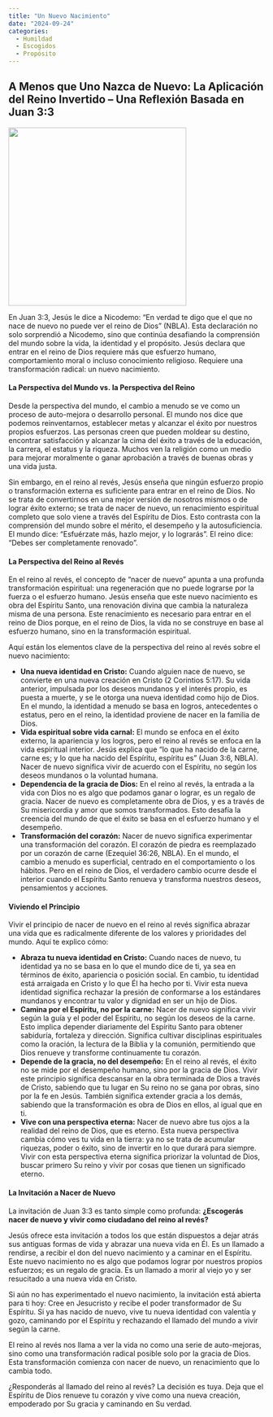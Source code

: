 ```yaml
---
title: "Un Nuevo Nacimiento"
date: "2024-09-24"
categories:
  - Humildad
  - Escogidos
  - Propósito
---
```


## A Menos que Uno Nazca de Nuevo: La Aplicación del Reino Invertido – Una Reflexión Basada en Juan 3:3

![](reborn.webp){fig-align="center" width="350"}

En Juan 3:3, Jesús le dice a Nicodemo: “En verdad te digo que el que no nace de nuevo no puede ver el reino de Dios” (NBLA). Esta declaración no solo sorprendió a Nicodemo, sino que continúa desafiando la comprensión del mundo sobre la vida, la identidad y el propósito. Jesús declara que entrar en el reino de Dios requiere más que esfuerzo humano, comportamiento moral o incluso conocimiento religioso. Requiere una transformación radical: un nuevo nacimiento.

#### La Perspectiva del Mundo vs. la Perspectiva del Reino

Desde la perspectiva del mundo, el cambio a menudo se ve como un proceso de auto-mejora o desarrollo personal. El mundo nos dice que podemos reinventarnos, establecer metas y alcanzar el éxito por nuestros propios esfuerzos. Las personas creen que pueden moldear su destino, encontrar satisfacción y alcanzar la cima del éxito a través de la educación, la carrera, el estatus y la riqueza. Muchos ven la religión como un medio para mejorar moralmente o ganar aprobación a través de buenas obras y una vida justa.

Sin embargo, en el reino al revés, Jesús enseña que ningún esfuerzo propio o transformación externa es suficiente para entrar en el reino de Dios. No se trata de convertirnos en una mejor versión de nosotros mismos o de lograr éxito externo; se trata de nacer de nuevo, un renacimiento espiritual completo que solo viene a través del Espíritu de Dios. Esto contrasta con la comprensión del mundo sobre el mérito, el desempeño y la autosuficiencia. El mundo dice: "Esfuérzate más, hazlo mejor, y lo lograrás". El reino dice: "Debes ser completamente renovado".

#### La Perspectiva del Reino al Revés 

En el reino al revés, el concepto de "nacer de nuevo" apunta a una profunda transformación espiritual: una regeneración que no puede lograrse por la fuerza o el esfuerzo humano. Jesús enseña que este nuevo nacimiento es obra del Espíritu Santo, una renovación divina que cambia la naturaleza misma de una persona. Este renacimiento es necesario para entrar en el reino de Dios porque, en el reino de Dios, la vida no se construye en base al esfuerzo humano, sino en la transformación espiritual.

Aquí están los elementos clave de la perspectiva del reino al revés sobre el nuevo nacimiento:

-   **Una nueva identidad en Cristo:** Cuando alguien nace de nuevo, se convierte en una nueva creación en Cristo (2 Corintios 5:17). Su vida anterior, impulsada por los deseos mundanos y el interés propio, es puesta a muerte, y se le otorga una nueva identidad como hijo de Dios. En el mundo, la identidad a menudo se basa en logros, antecedentes o estatus, pero en el reino, la identidad proviene de nacer en la familia de Dios.
-   **Vida espiritual sobre vida carnal:** El mundo se enfoca en el éxito externo, la apariencia y los logros, pero el reino al revés se enfoca en la vida espiritual interior. Jesús explica que "lo que ha nacido de la carne, carne es; y lo que ha nacido del Espíritu, espíritu es" (Juan 3:6, NBLA). Nacer de nuevo significa vivir de acuerdo con el Espíritu, no según los deseos mundanos o la voluntad humana.
-   **Dependencia de la gracia de Dios:** En el reino al revés, la entrada a la vida con Dios no es algo que podamos ganar o lograr, es un regalo de gracia. Nacer de nuevo es completamente obra de Dios, y es a través de Su misericordia y amor que somos transformados. Esto desafía la creencia del mundo de que el éxito se basa en el esfuerzo humano y el desempeño.
-   **Transformación del corazón:** Nacer de nuevo significa experimentar una transformación del corazón. El corazón de piedra es reemplazado por un corazón de carne (Ezequiel 36:26, NBLA). En el mundo, el cambio a menudo es superficial, centrado en el comportamiento o los hábitos. Pero en el reino de Dios, el verdadero cambio ocurre desde el interior cuando el Espíritu Santo renueva y transforma nuestros deseos, pensamientos y acciones.

#### Viviendo el Principio 

Vivir el principio de nacer de nuevo en el reino al revés significa abrazar una vida que es radicalmente diferente de los valores y prioridades del mundo. Aquí te explico cómo:

-   **Abraza tu nueva identidad en Cristo:** Cuando naces de nuevo, tu identidad ya no se basa en lo que el mundo dice de ti, ya sea en términos de éxito, apariencia o posición social. En cambio, tu identidad está arraigada en Cristo y lo que Él ha hecho por ti. Vivir esta nueva identidad significa rechazar la presión de conformarse a los estándares mundanos y encontrar tu valor y dignidad en ser un hijo de Dios.
-   **Camina por el Espíritu, no por la carne:** Nacer de nuevo significa vivir según la guía y el poder del Espíritu, no según los deseos de la carne. Esto implica depender diariamente del Espíritu Santo para obtener sabiduría, fortaleza y dirección. Significa cultivar disciplinas espirituales como la oración, la lectura de la Biblia y la comunión, permitiendo que Dios renueve y transforme continuamente tu corazón.
-   **Depende de la gracia, no del desempeño:** En el reino al revés, el éxito no se mide por el desempeño humano, sino por la gracia de Dios. Vivir este principio significa descansar en la obra terminada de Dios a través de Cristo, sabiendo que tu lugar en Su reino no se gana por obras, sino por la fe en Jesús. También significa extender gracia a los demás, sabiendo que la transformación es obra de Dios en ellos, al igual que en ti.
-   **Vive con una perspectiva eterna:** Nacer de nuevo abre tus ojos a la realidad del reino de Dios, que es eterno. Esta nueva perspectiva cambia cómo ves tu vida en la tierra: ya no se trata de acumular riquezas, poder o éxito, sino de invertir en lo que durará para siempre. Vivir con esta perspectiva eterna significa priorizar la voluntad de Dios, buscar primero Su reino y vivir por cosas que tienen un significado eterno.

#### La Invitación a Nacer de Nuevo 

La invitación de Juan 3:3 es tanto simple como profunda: **¿Escogerás nacer de nuevo y vivir como ciudadano del reino al revés?**

Jesús ofrece esta invitación a todos los que están dispuestos a dejar atrás sus antiguas formas de vida y abrazar una nueva vida en Él. Es un llamado a rendirse, a recibir el don del nuevo nacimiento y a caminar en el Espíritu. Este nuevo nacimiento no es algo que podamos lograr por nuestros propios esfuerzos; es un regalo de gracia. Es un llamado a morir al viejo yo y ser resucitado a una nueva vida en Cristo.

Si aún no has experimentado el nuevo nacimiento, la invitación está abierta para ti hoy: Cree en Jesucristo y recibe el poder transformador de Su Espíritu. Si ya has nacido de nuevo, vive tu nueva identidad con valentía y gozo, caminando por el Espíritu y rechazando el llamado del mundo a vivir según la carne.

El reino al revés nos llama a ver la vida no como una serie de auto-mejoras, sino como una transformación radical posible solo por la gracia de Dios. Esta transformación comienza con nacer de nuevo, un renacimiento que lo cambia todo.

¿Responderás al llamado del reino al revés? La decisión es tuya. Deja que el Espíritu de Dios renueve tu corazón y vive como una nueva creación, empoderado por Su gracia y caminando en Su verdad.
